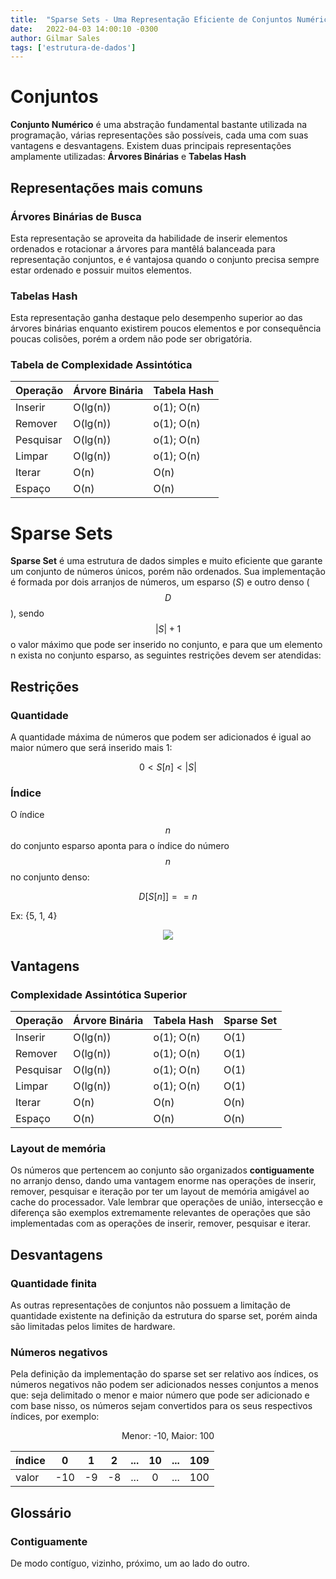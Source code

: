 ```yaml
---
title:  "Sparse Sets - Uma Representação Eficiente de Conjuntos Numéricos"
date:   2022-04-03 14:00:10 -0300
author: Gilmar Sales
tags: ['estrutura-de-dados'] 
---
```


# Conjuntos
**Conjunto Numérico** é uma abstração fundamental bastante utilizada na programação, várias representações são possíveis, cada uma com suas vantagens e desvantagens. Existem duas principais representações amplamente utilizadas: **Árvores Binárias** e **Tabelas Hash**
## Representações mais comuns
### Árvores Binárias de Busca
Esta representação se aproveita da habilidade de inserir elementos ordenados e rotacionar a árvores para mantêlá balanceada para representação conjuntos, e é vantajosa quando o conjunto precisa sempre estar ordenado e possuir muitos elementos.
### Tabelas Hash
Esta representação ganha destaque pelo desempenho superior ao das árvores binárias enquanto existirem poucos elementos e por consequência poucas colisões, porém a ordem não pode ser obrigatória.
### Tabela de Complexidade Assintótica


Operação   |Árvore Binária |Tabela Hash    
---------- | ------------- | -----------
Inserir    |O(lg⁡(n))       |o(1); O(n)             
Remover    |O(lg⁡(n))       |o(1); O(n)             
Pesquisar  |O(lg⁡(n))       |o(1); O(n)             
Limpar     |O(lg⁡(n))       |o(1); O(n)           
Iterar     |O(n)           |O(n)                 
Espaço     |O(n)           |O(n)           

# Sparse Sets
**Sparse Set** é uma estrutura de dados simples e muito eficiente que garante um conjunto de números únicos, porém não ordenados. 
Sua implementação é formada por dois arranjos de números, um esparso ($S$) e outro denso ($$D$$), sendo $$|S| + 1$$ o valor máximo que pode ser inserido no conjunto, e para que um elemento n exista no conjunto esparso, as seguintes restrições devem ser atendidas:

## Restrições

### Quantidade
A quantidade máxima de números que podem ser adicionados é igual ao maior número que será inserido mais 1:

$$0 < S[n] < |S|$$

### Índice
O índice $$n$$ do conjunto esparso aponta para o índice do número $$n$$ no conjunto denso:

$$D[S[n]] == n$$


Ex: {5, 1, 4}

<center>
<img src="/images/sparse-sets.png" />
</center>

## Vantagens

### Complexidade Assintótica Superior

Operação   |Árvore Binária |Tabela Hash | Sparse Set
---------- | ------------- | ---------- | -----------
Inserir    |O(lg⁡(n))       |o(1); O(n)  |O(1)
Remover    |O(lg⁡(n))       |o(1); O(n)  |O(1)           
Pesquisar  |O(lg⁡(n))       |o(1); O(n)  |O(1)       
Limpar     |O(lg⁡(n))       |o(1); O(n)  |O(1)     
Iterar     |O(n)           |O(n)        |O(n)    
Espaço     |O(n)           |O(n)        |O(n)

### Layout de memória

Os números que pertencem ao conjunto são organizados **contiguamente** no arranjo denso, dando uma vantagem enorme nas operações de inserir, remover, pesquisar e iteração por ter um layout de memória amigável ao cache do processador. Vale lembrar que operações de união, intersecção e diferença são exemplos extremamente relevantes de operações que são implementadas com as operações de inserir, remover, pesquisar e iterar.
## Desvantagens
### Quantidade finita
As outras representações de conjuntos não possuem a limitação de quantidade existente na definição da estrutura do sparse set, porém ainda são limitadas pelos limites de hardware.
### Números negativos 
Pela definição da implementação do sparse set ser relativo aos índices, os números negativos não podem ser adicionados nesses conjuntos a menos que: seja delimitado o menor e maior número que pode ser adicionado e com base nisso, os números sejam convertidos para os seus respectivos índices, por exemplo:

<center>
<p>Menor: -10, Maior: 100</p>
</center>

índice|0   |1  |2  |...|10 |...|109
:-----|:--:|:-:|:-:|:-:|:-:|:-:|:--:
valor |-10 | -9| -8|...| 0 |...|100 

## Glossário

### Contiguamente
De modo contíguo, vizinho, próximo, um ao lado do outro.